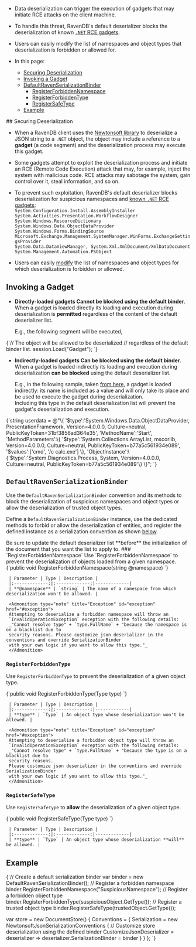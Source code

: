 
<Admonition type="note" title="">

* Data deserialization can trigger the execution of gadgets that 
  may initiate RCE attacks on the client machine.  
* To handle this threat, RavenDB's default deserializer blocks the 
  deserialization of known [`.NET` RCE gadgets](https://cheatsheetseries.owasp.org/cheatsheets/Deserialization_Cheat_Sheet.html#known-net-rce-gadgets).  
* Users can easily modify the list of namespaces and object types 
  that deserialization is forbidden or allowed for.  

* In this page:  
  * [Securing Deserialization](../../client-api/security/deserialization-security.mdx#securing-deserialization)  
  * [Invoking a Gadget](../../client-api/security/deserialization-security.mdx#invoking-a-gadget)  
  * [DefaultRavenSerializationBinder](../../client-api/security/deserialization-security.mdx#defaultravenserializationbinder)  
     * [RegisterForbiddenNamespace](../../client-api/security/deserialization-security.mdx#section)  
     * [RegisterForbiddenType](../../client-api/security/deserialization-security.mdx#section-1)  
     * [RegisterSafeType](../../client-api/security/deserialization-security.mdx#section-2)  
  * [Example](../../client-api/security/deserialization-security.mdx#example)  

</Admonition>
## Securing Deserialization

* When a RavenDB client uses the [Newtonsoft library](https://www.newtonsoft.com/json/help/html/SerializingJSON.htm) 
  to deserialize a JSON string to a `.NET` object, the object may include 
  a reference to a **gadget** (a code segment) and the deserialization 
  process may execute this gadget.  
* Some gadgets attempt to exploit the deserialization process and initiate 
  an RCE (Remote Code Execution) attack that may, for example, inject the 
  system with malicious code. RCE attacks may sabotage the system, gain 
  control over it, steal information, and so on.  
* To prevent such exploitation, RavenDB's default deserializer 
  blocks deserialization for suspicious namespaces and 
  [known `.NET` RCE gadgets](https://cheatsheetseries.owasp.org/cheatsheets/Deserialization_Cheat_Sheet.html#known-net-rce-gadgets):  
    `System.Configuration.Install.AssemblyInstaller`  
    `System.Activities.Presentation.WorkflowDesigner`  
    `System.Windows.ResourceDictionary`  
    `System.Windows.Data.ObjectDataProvider`  
    `System.Windows.Forms.BindingSource`  
    `Microsoft.Exchange.Management.SystemManager.WinForms.ExchangeSettingsProvider`  
    `System.Data.DataViewManager, System.Xml.XmlDocument/XmlDataDocument`  
    `System.Management.Automation.PSObject`  

* Users can easily [modify](../../client-api/security/deserialization-security.mdx#defaultravenserializationbinder) 
  the list of namespaces and object types for which deserialization is forbidden 
  or allowed.  

  

## Invoking a Gadget

* **Directly-loaded gadgets Cannot be blocked using the default binder**.  
  When a gadget is loaded directly its loading and execution during 
  deserialization is **permitted** regardless of the content of the 
  default deserializer list.  

    E.g., the following segment will be executed,  
<TabItem value="DeserializationSecurity_load-object" label="DeserializationSecurity_load-object">
<CodeBlock language="csharp">
{`// The object will be allowed to be deserialized
// regardless of the default binder list.  
session.Load<object>("Gadget");
`}
</CodeBlock>
</TabItem>

* **Indirectly-loaded gadgets Can be blocked using the default binder**.  
  When a gadget is loaded indirectly its loading and execution during 
  deserialization **can be blocked** using the default deserializer list.  

    E.g., in the following sample, taken [from here](https://book.hacktricks.xyz/pentesting-web/deserialization/basic-.net-deserialization-objectdataprovider-gadgets-expandedwrapper-and-json.net#abusing-json.net), 
    a gadget is loaded indirectly: its name is included as a value 
    and will only take its place and be used to execute the gadget 
    during deserialization.  
    Including this type in the default deserialization list will 
    prevent the gadget's deserialization and execution.  
<TabItem value="DeserializationSecurity_define-type" label="DeserializationSecurity_define-type">
<CodeBlock language="csharp">
{`string userdata = @"\{
    '$type':'System.Windows.Data.ObjectDataProvider, PresentationFramework, Version=4.0.0.0, 
            Culture=neutral, PublicKeyToken=31bf3856ad364e35',
    'MethodName':'Start',
    'MethodParameters':\{
                '$type':'System.Collections.ArrayList, mscorlib, Version=4.0.0.0, 
                        Culture=neutral, PublicKeyToken=b77a5c561934e089',
        '$values':['cmd', '/c calc.exe']
    \},
    'ObjectInstance':\{'$type':'System.Diagnostics.Process, System, Version=4.0.0.0, 
                                Culture=neutral, PublicKeyToken=b77a5c561934e089'\}
\}";
`}
</CodeBlock>
</TabItem>




## `DefaultRavenSerializationBinder`

Use the `DefaultRavenSerializationBinder` convention and its methods to 
block the deserialization of suspicious namespaces and object types or 
allow the deserialization of trusted object types.  

Define a `DefaultRavenSerializationBinder` instance, use the dedicated 
methods to forbid or allow the deserialization of entities, and register 
the defined instance as a serialization convention as shown 
[below](../../client-api/security/deserialization-security.mdx#example).  

<Admonition type="note" title="">
Be sure to update the default deserializer list **before** the initialization 
of the document that you want the list to apply to.  
</Admonition>
### `RegisterForbiddenNamespace`  
Use `RegisterForbiddenNamespace` to prevent the deserialization of objects loaded from a given namespace.

<TabItem value="RegisterForbiddenNamespace_definition" label="RegisterForbiddenNamespace_definition">
<CodeBlock language="csharp">
{`public void RegisterForbiddenNamespace(string @namespace)
`}
</CodeBlock>
</TabItem>

     | Parameter | Type | Description |
     |:-------------:|:-------------:|-------------|
     | **@namespace** | `string` | The name of a namespace from which deserialization won't be allowed. |

     <Admonition type="note" title="Exception" id="exception" href="#exception">
     Attempting to deserialize a forbidden namespace will throw an 
     `InvalidOperationException` exception with the following details:  
     _"Cannot resolve type" + `type.FullName` + "because the namespace is on a blacklist due to 
     security reasons. Please customize json deserializer in the conventions and override SerializationBinder 
     with your own logic if you want to allow this type."_
     </Admonition>
### `RegisterForbiddenType`  
Use `RegisterForbiddenType` to prevent the deserialization of a given object type.

<TabItem value="RegisterForbiddenType_definition" label="RegisterForbiddenType_definition">
<CodeBlock language="csharp">
{`public void RegisterForbiddenType(Type type)
`}
</CodeBlock>
</TabItem>

     | Parameter | Type | Description |
     |:-------------:|:-------------:|-------------|
     | **type** | `Type` | An object type whose deserialization won't be allowed. |

     <Admonition type="note" title="Exception" id="exception" href="#exception">
     Attempting to deserialize a forbidden object type will throw an 
     `InvalidOperationException` exception with the following details:  
     _"Cannot resolve type" + `type.FullName` + "because the type is on a blacklist due to 
     security reasons. 
     Please customize json deserializer in the conventions and override SerializationBinder 
     with your own logic if you want to allow this type."_
     </Admonition>
### `RegisterSafeType`  
Use `RegisterSafeType` to **allow** the deserialization of a given object type.

<TabItem value="RegisterSafeType_definition" label="RegisterSafeType_definition">
<CodeBlock language="csharp">
{`public void RegisterSafeType(Type type)
`}
</CodeBlock>
</TabItem>

     | Parameter | Type | Description |
     |:-------------:|:-------------:|-------------|
     | **type** | `Type` | An object type whose deserialization **will** be allowed. |

## Example

<TabItem value="DefaultRavenSerializationBinder" label="DefaultRavenSerializationBinder">
<CodeBlock language="csharp">
{`// Create a default serialization binder
var binder = new DefaultRavenSerializationBinder();
// Register a forbidden namespace
binder.RegisterForbiddenNamespace("SuspiciousNamespace");
// Register a forbidden object type
binder.RegisterForbiddenType(suspiciousObject.GetType());
// Register a trusted object type
binder.RegisterSafeType(trustedObject.GetType());

var store = new DocumentStore()
\{
    Conventions =
    \{
        Serialization = new NewtonsoftJsonSerializationConventions
        \{
            // Customize store deserialization using the defined binder
            CustomizeJsonDeserializer = deserializer => deserializer.SerializationBinder = binder
        \}
    \}
\};
`}
</CodeBlock>
</TabItem>




